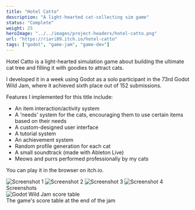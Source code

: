 ```yaml
---
title: "Hotel Catto"
description: "A light-hearted cat-collecting sim game"
status: "Complete"
weight: 25
heroImage: "../../images/project-headers/hotel-catto.png"
url: "https://riari89.itch.io/hotel-catto"
tags: ["godot", "game-jam", "game-dev"]
---
```


Hotel Catto is a light-hearted simulation game about building the ultimate cat tree and filling it with goodies to attract cats.

I developed it in a week using Godot as a solo participant in the 73rd <ExternalLink url="https://godotwildjam.com/">Godot Wild Jam</ExternalLink>, where it achieved sixth place out of 152 submissions.

Features I implemented for this title include:

* An item interaction/activity system
* A 'needs' system for the cats, encouraging them to use certain items based on their needs
* A custom-designed user interface
* A tutorial system
* An achievement system
* Random profile generation for each cat
* A small soundtrack (made with Ableton Live)
* Meows and purrs performed professionally by my cats

You can <ExternalLink url="https://riari89.itch.io/hotel-catto">play it in the browser on itch.io</ExternalLink>.

<div class="grid grid--2">
    <Image src={imageScreenshot1} alt="Screenshot 1" />
    <Image src={imageScreenshot2} alt="Screenshot 2" />
    <Image src={imageScreenshot3} alt="Screenshot 3" />
    <Image src={imageScreenshot4} alt="Screenshot 4" />
</div>
<div class="caption">Screenshots</div>

<Image src={imageGWJScoreTable} alt="Godot Wild Jam score table" />
<div class="caption">The game's score table at the end of the jam</div>